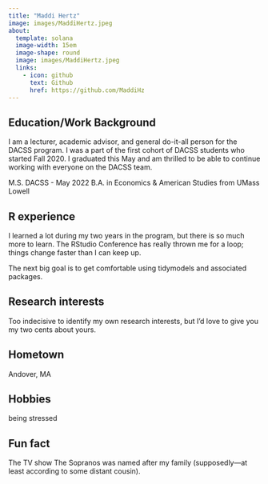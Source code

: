 ```yaml
---
title: "Maddi Hertz"
image: images/MaddiHertz.jpeg
about:
  template: solana
  image-width: 15em
  image-shape: round
  image: images/MaddiHertz.jpeg
  links:
    - icon: github
      text: Github
      href: https://github.com/MaddiHz
---
```


## Education/Work Background

I am a lecturer, academic advisor, and general do-it-all person for the DACSS program. I was a part of the first cohort of DACSS students who started Fall 2020. I graduated this May and am thrilled to be able to continue working with everyone on the DACSS team.

M.S. DACSS - May 2022
B.A. in Economics & American Studies from UMass Lowell

## R experience

I learned a lot during my two years in the program, but there is so much more to learn. The RStudio Conference has really thrown me for a loop; things change faster than I can keep up. 

The next big goal is to get comfortable using tidymodels and associated packages. 

## Research interests

Too indecisive to identify my own research interests, but I'd love to give you my two cents about yours. 

## Hometown

Andover, MA

## Hobbies

being stressed

## Fun fact

The TV show The Sopranos was named after my family (supposedly---at least according to some distant cousin). 

